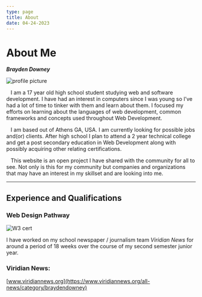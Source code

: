 ```yaml
---
type: page
title: About
date: 04-24-2023
---
```


# About Me

***Brayden Downey***

![profile picture](https://github.com/t1-research/portfolio-t1r/blob/6805185ddf3353cbcb7bd9b2bbdd91c72d5079b6/pages/proPic.jpeg)

&nbsp;&nbsp; I am a 17 year old high school student studying web and software development.
I have had an interest in computers since I was young so I’ve had a lot of time to
tinker with them and learn about them. I focused my efforts on learning about the
languages of web development, common frameworks and concepts used throughout Web Development.  

&nbsp;&nbsp; I am based out of Athens GA, USA. I am currently looking for possible jobs and(or)
clients. After high school I plan to attend a 2 year technical college and get a
post secondary education in Web Development along with possibly acquiring other relating certifications.  

&nbsp;&nbsp; This website is an open project I have shared with the community for all to see.
Not only is this for my community but companies and organizations that may have
an interest in my skillset and are looking into me.  

---

## Experience and Qualifications

### Web Design Pathway

![W3 cert](https://github.com/t1-research/portfolio-t1r/blob/main/pages/W3.jpg?raw=true)


I have worked on my school newspaper / journalism team *Viridian News* for around a period
of 18 weeks over the course of my second semester junior year.  

### Viridian News:
[www.viridiannews.org](https://www.viridiannews.org/all-news/category/braydendowney)
